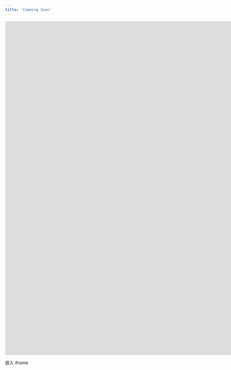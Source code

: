 ```yaml
---
title: 'Comming Soon'
---
```


<iframe 
  src="https://khtest.10jqka.com.cn/kodexplorer/data/User/wangyifan/home/HXKlineChart/demo/index.html" 
  width="1920px" 
  height="1080px" 
  frameborder="0" 
  allowfullscreen>
</iframe>


嵌入 iframe
